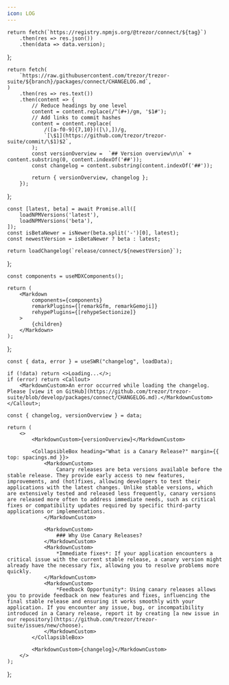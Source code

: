 ```yaml
---
icon: LOG
---
```




    return fetch(`https://registry.npmjs.org/@trezor/connect/${tag}`)
        .then(res => res.json())
        .then(data => data.version);
};

    return fetch(
        `https://raw.githubusercontent.com/trezor/trezor-suite/${branch}/packages/connect/CHANGELOG.md`,
    )
        .then(res => res.text())
        .then(content => {
            // Reduce headings by one level
            content = content.replace(/^(#+)/gm, '$1#');
            // Add links to commit hashes
            content = content.replace(
                /([a-f0-9]{7,10})([\),])/g,
                `[\$1](https://github.com/trezor/trezor-suite/commit/\$1)$2`,
            );
            const versionOverview =  `## Version overview\n\n` + content.substring(0, content.indexOf('##'));
            const changelog = content.substring(content.indexOf('##'));

            return { versionOverview, changelog };
        });

};

    const [latest, beta] = await Promise.all([
        loadNPMVersions('latest'),
        loadNPMVersions('beta'),
    ]);
    const isBetaNewer = isNewer(beta.split('-')[0], latest);
    const newestVersion = isBetaNewer ? beta : latest;

    return loadChangelog(`release/connect/${newestVersion}`);

};

    const components = useMDXComponents();

    return (
        <Markdown
            components={components}
            remarkPlugins={[remarkGfm, remarkGemoji]}
            rehypePlugins={[rehypeSectionize]}
        >
            {children}
        </Markdown>
    );

};

    const { data, error } = useSWR("changelog", loadData);
    
    if (!data) return <>Loading...</>;
    if (error) return <Callout>
        <MarkdownCustom>An error occurred while loading the changelog. Please [view it on GitHub](https://github.com/trezor/trezor-suite/blob/develop/packages/connect/CHANGELOG.md).</MarkdownCustom>
    </Callout>;
    
    const { changelog, versionOverview } = data;

    return (
        <>
            <MarkdownCustom>{versionOverview}</MarkdownCustom>

            <CollapsibleBox heading="What is a Canary Release?" margin={{ top: spacings.md }}>
                <MarkdownCustom>
                    Canary releases are beta versions available before the stable release. They provide early access to new features, improvements, and (hot)fixes, allowing developers to test their applications with the latest changes. Unlike stable versions, which are extensively tested and released less frequently, canary versions are released more often to address immediate needs, such as critical fixes or compatibility updates required by specific third-party applications or implementations.
                </MarkdownCustom>

                <MarkdownCustom>
                    ### Why Use Canary Releases?
                </MarkdownCustom>
                <MarkdownCustom>
                    *Immediate fixes*: If your application encounters a critical issue with the current stable release, a canary version might already have the necessary fix, allowing you to resolve problems more quickly.
                </MarkdownCustom>
                <MarkdownCustom>
                    *Feedback Opportunity*: Using canary releases allows you to provide feedback on new features and fixes, influencing the final stable release and ensuring it works smoothly with your application. If you encounter any issue, bug, or incompatibility introduced in a Canary release, report it by creating [a new issue in our repository](https://github.com/trezor/trezor-suite/issues/new/choose).
                </MarkdownCustom>
            </CollapsibleBox>

            <MarkdownCustom>{changelog}</MarkdownCustom>
        </>
    );

};

<Changelog />
